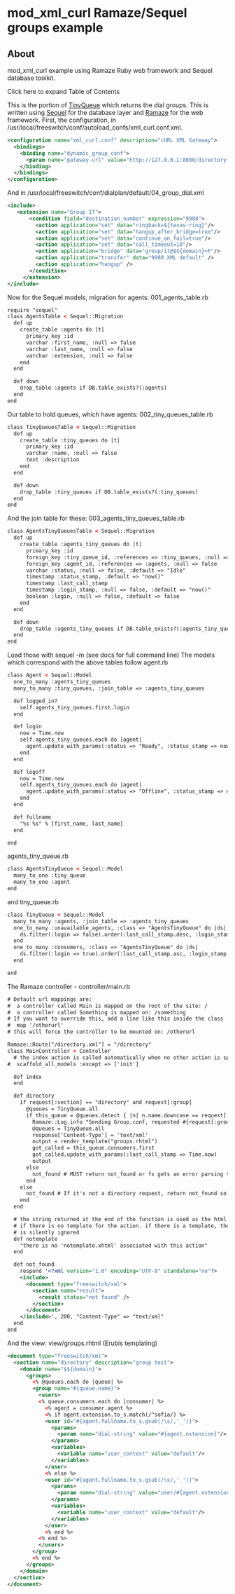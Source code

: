 
# mod_xml_curl Ramaze/Sequel groups example 

 

## About

mod\_xml\_curl example using Ramaze Ruby web framework and Sequel database toolkit.

Click here to expand Table of Contents

This is the portion of [TinyQueue](http://code.rubyists.com/projects/tq) which returns the dial groups. This is written using [Sequel](http://sequel.rubyforge.org/) for the database layer and [Ramaze](http://www.ramaze.net/) for the web framework. First, the configuration, in /usr/local/freeswitch/conf/autoload\_confs/xml\_curl.conf.xml.

```xml
<configuration name="xml_curl.conf" description="cURL XML Gateway">
  <bindings>
    <binding name="dynamic_group_conf">
      <param name="gateway-url" value="http://127.0.0.1:8080/directory.xml" bindings="directory"/>
    </binding>
  </bindings>
</configuration>
```

And in /usr/local/freeswitch/conf/dialplan/default/04\_group\_dial.xml

```xml
<include>
   <extension name="Group IT">
       <condition field="destination_number" expression="9988">
         <action application="set" data="ringback=${texas-ring}"/>
         <action application="set" data="hangup_after_bridge=true"/>
         <action application="set" data="continue_on_fail=true"/>
         <action application="set" data="call_timeout=10"/>
         <action application="bridge" data="group/it@$${domain}+F"/>
         <action application="transfer" data="9988 XML default" />
         <action application="hangup" />
       </condition>
     </extension>
</include>
```

Now for the Sequel models, migration for agents: 001\_agents\_table.rb

```xml
require "sequel"
class AgentsTable < Sequel::Migration
  def up
    create_table :agents do |t|
      primary_key :id
      varchar :first_name, :null => false
      varchar :last_name, :null => false
      varchar :extension, :null => false
    end
  end

  def down
    drop_table :agents if DB.table_exists?(:agents)
  end
end
```

Our table to hold queues, which have agents: 002\_tiny\_queues\_table.rb

```xml
class TinyQueuesTable < Sequel::Migration
  def up
    create_table :tiny_queues do |t|
      primary_key :id
      varchar :name, :null => false
      text :description
    end
  end

  def down
    drop_table :tiny_queues if DB.table_exists?(:tiny_queues)
  end
end
```

And the join table for these: 003\_agents\_tiny\_queues\_table.rb

```xml
class AgentsTinyQueuesTable < Sequel::Migration
  def up
    create_table :agents_tiny_queues do |t|
      primary_key :id
      foreign_key :tiny_queue_id, :references => :tiny_queues, :null => false
      foreign_key :agent_id, :references => :agents, :null => false
      varchar :status, :null => false, :default => "Idle"
      timestamp :status_stamp, :default => "now()"
      timestamp :last_call_stamp
      timestamp :login_stamp, :null => false, :default => "now()"
      boolean :login, :null => false, :default => false
    end
  end

  def down
    drop_table :agents_tiny_queues if DB.table_exists?(:agents_tiny_queues)
  end
end
```

Load those with sequel -m (see docs for full command line) The models which correspond with the above tables follow agent.rb

```xml
class Agent < Sequel::Model
  one_to_many :agents_tiny_queues
  many_to_many :tiny_queues, :join_table => :agents_tiny_queues

  def logged_in?
    self.agents_tiny_queues.first.login
  end

  def login
    now = Time.now
    self.agents_tiny_queues.each do |agent|
      agent.update_with_params(:status => "Ready", :status_stamp => now, :login => true, :login_stamp => now, :last_call_stamp => now)
    end
  end

  def logoff
    now = Time.now
    self.agents_tiny_queues.each do |agent|
      agent.update_with_params(:status => "Offline", :status_stamp => now, :login => false)
    end
  end

  def fullname
    "%s %s" % [first_name, last_name]
  end

end
```

agents\_tiny\_queue.rb

```xml
class AgentsTinyQueue < Sequel::Model
  many_to_one :tiny_queue
  many_to_one :agent
end
```

and tiny\_queue.rb

```xml
class TinyQueue < Sequel::Model
  many_to_many :agents, :join_table => :agents_tiny_queues
  one_to_many :unavailable_agents, :class => "AgentsTinyQueue" do |ds|
    ds.filter(:login => false).order(:last_call_stamp.desc, :login_stamp.asc)
  end
  one_to_many :consumers, :class => "AgentsTinyQueue" do |ds|
    ds.filter(:login => true).order(:last_call_stamp.asc, :login_stamp.asc)
  end

end
```

The Ramaze controller - controller/main.rb

```xml
# Default url mappings are:
#  a controller called Main is mapped on the root of the site: /
#  a controller called Something is mapped on: /something
# If you want to override this, add a line like this inside the class
#  map '/otherurl'
# this will force the controller to be mounted on: /otherurl

Ramaze::Route["/directory.xml"] = "/directory"
class MainController < Controller
  # the index action is called automatically when no other action is specified
#  scaffold_all_models :except => ['init']

  def index
  end

  def directory
    if request[:section] == "directory" and request[:group]
      @queues = TinyQueue.all
      if this_queue = @queues.detect { |n| n.name.downcase == request[:group_name] } # request[:group_name] must match a TinyQueue name
        Ramaze::Log.info "Sending Group.conf, requested #{request[:group_name]} matched #{this_queue}"
        @queues = TinyQueue.all
        response['Content-Type'] = 'text/xml'
        output = render_template("groups.rhtml")
        got_called = this_queue.consumers.first
        got_called.update_with_params(:last_call_stamp => Time.now)
        output
      else
        not_found # MUST return not_found or fs gets an error parsing the empty response as xml
      end
    else
      not_found # If it's not a directory request, return not_found so the static files get looked up as well
    end
  end

  # the string returned at the end of the function is used as the html body
  # if there is no template for the action. if there is a template, the string
  # is silently ignored
  def notemplate
    "there is no 'notemplate.xhtml' associated with this action"
  end

  def not_found
    respond '<?xml version="1.0" encoding="UTF-8" standalone="no"?>
    <include>
      <document type="freeswitch/xml">
        <section name="result">
          <result status="not found" />
        </section>
      </document>
    </include>', 200, "Content-Type" => "text/xml"
  end
end
```

And the view: view/groups.rhtml (Erubis templating)

```xml
<document type="freeswitch/xml">
  <section name="directory" description="group test">
    <domain name="$${domain}">
      <groups>
        <% @queues.each do |queue| %>
        <group name="#{queue.name}">
          <users>
          <% queue.consumers.each do |consumer| %>
            <% agent = consumer.agent %>
            <% if agent.extension.to_s.match(/^sofia/) %>
            <user id="#{agent.fullname.to_s.gsub(/\s/,'_')}">
              <params>
                <param name="dial-string" value="#{agent.extension}"/>
              </params>
              <variables>
                <variable name="user_context" value="default"/>
              </variables>
            </user>
            <% else %>
            <user id="#{agent.fullname.to_s.gsub(/\s/,'_')}">
              <params>
                <param name="dial-string" value="user/#{agent.extension}@$${domain}"/>
              </params>
              <variables>
                <variable name="user_context" value="default"/>
              </variables>
            </user>
            <% end %>
          <% end %>
          </users>
        </group>
        <% end %>
      </groups>
    </domain>
  </section>
</document>
```


